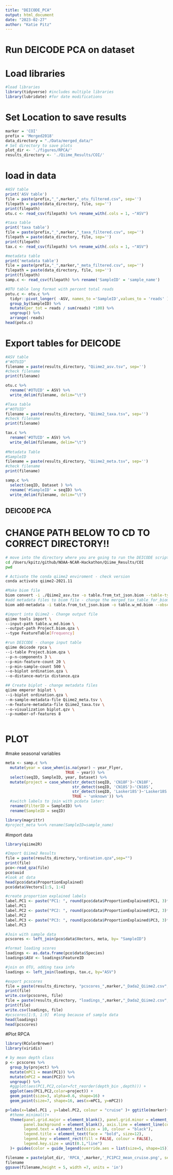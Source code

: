 ```yaml
---
title: "DEICODE_PCA"
output: html_document
date: "2023-02-27"
author: "Katie Pitz"
---
```


# Run DEICODE PCA on dataset

# Load libraries
```r
#load libraries
library(tidyverse) #includes multiple libraries
library(lubridate) #for date modifications

```

# Set Location to save results
```r
marker = 'COI'
prefix = 'Merged2018'
data_directory = "./Data/merged_data/"
# Set directory to save plots
plot_dir <- './figures/RPCA/'
results_directory <- './Qiime_Results/COI/'
```

# load in data
```r
#ASV table
print('ASV table')
file = paste(prefix,"_",marker,"_otu_filtered.csv", sep='')
filepath = paste(data_directory, file, sep='')
print(filepath)
otu.c <- read_csv(filepath) %>% rename_with(.cols = 1, ~"ASV")

#taxa table
print('taxa table')
file = paste(prefix,"_",marker,"_taxa_filtered.csv", sep='')
filepath = paste(data_directory, file, sep='')
print(filepath)
tax.c <- read_csv(filepath) %>% rename_with(.cols = 1, ~"ASV")

#metadata table
print('metadata table')
file = paste(prefix,"_",marker,"_meta_filtered.csv", sep='')
filepath = paste(data_directory, file, sep='')
print(filepath)
samp.c <- read_csv(filepath) %>% rename('SampleID' = 'sample_name')

#OTU table long format with percent total reads
potu.c <- otu.c %>%
  tidyr::pivot_longer( -ASV, names_to ='SampleID',values_to = 'reads' ) %>%
  group_by(SampleID) %>%
  mutate(per_tot = reads / sum(reads) *100) %>%
  ungroup() %>%
  arrange(-reads)
head(potu.c)
```
# Export tables for DEICODE
```r
#ASV table
#"#OTUID"
filename = paste(results_directory, "Qiime2_asv.tsv", sep='')
#check filename
print(filename)

otu.c %>%
  rename('#OTUID' = ASV) %>%
  write_delim(filename, delim="\t")

#Taxa table
#"#OTUID"
filename = paste(results_directory, "Qiime2_taxa.tsv", sep='')
#check filename
print(filename)

tax.c %>%
  rename('#OTUID' = ASV) %>%
  write_delim(filename, delim="\t")
  
#Metadata Table
#SampleID
filename = paste(results_directory, "Qiime2_meta.tsv", sep='')
#check filename
print(filename)

samp.c %>%
  select(seqID, Dataset ) %>%
  rename('#SampleID' = seqID) %>%
  write_delim(filename, delim="\t")

```

## DEICODE PCA

# CHANGE PATH BELOW TO CD TO CORRECT DIRECTORY!!

```bash
# move into the directory where you are going to run the DEICODE script
cd /Users/kpitz/github/NOAA-NCAR-Hackathon/Qiime_Results/COI
pwd

# Activate the conda qiime2 enviroment - check version
conda activate qiime2-2021.11

#Make biom file
biom convert -i ./Qiime2_asv.tsv -o table.from_txt_json.biom --table-type="OTU table" --to-json
#add metadata files to biom file - change the merged_tax_table_for_biomm.txt and _merged_for_biom.txt files
biom add-metadata -i table.from_txt_json.biom -o table.w_md.biom --observation-metadata-fp Qiime2_taxa.tsv --sample-metadata-fp Qiime2_meta.tsv

#import into Qiime2 - Change output file
qiime tools import \
--input-path table.w_md.biom \
--output-path Project.biom.qza \
--type FeatureTable[Frequency]

#run DEICODE - change input table
qiime deicode rpca \
--i-table Project.biom.qza \
--p-n-components 3 \
--p-min-feature-count 20 \
--p-min-sample-count 500 \
--o-biplot ordination.qza \
--o-distance-matrix distance.qza

## Create biplot - change metadata files
qiime emperor biplot \
--i-biplot ordination.qza \
--m-sample-metadata-file Qiime2_meta.tsv \
--m-feature-metadata-file Qiime2_taxa.tsv \
--o-visualization biplot.qzv \
--p-number-of-features 8



```



# PLOT


#make seasonal variables
```r
meta <- samp.c %>%
  mutate(year = case_when(is.na(year) ~ year_Flyer,
                          TRUE ~ year)) %>%
  select(seqID, SampleID, year, Dataset) %>%
  mutate(project = case_when(str_detect(seqID, 'CN18F')~'CN18F',
                             str_detect(seqID, 'CN18S')~'CN18S',
                             str_detect(seqID, 'Lasker18S')~'Lasker18S',
                             TRUE ~ 'unknown')) %>%
  #switch labels to join with pcdata later:
  rename(FilterID = SampleID) %>%
  rename(SampleID = seqID)

```

```r
library(magrittr)
#project_meta %<>% rename(SampleID=sample_name)
```

#import data
```r
library(qiime2R)

#Import Qiime2 Results
file = paste(results_directory,"ordination.qza",sep="")
print(file)
pco<-read_qza(file)
pco$uuid
#look at data
head(pco$data$ProportionExplained)
pco$data$Vectors[1:5, 1:4]

#create proportion explained labels
label.PC1 <- paste("PC1: ", round(pco$data$ProportionExplained$PC1, 3)*100,"%")
label.PC1
label.PC2 <- paste("PC2: ", round(pco$data$ProportionExplained$PC2, 3)*100,"%")
label.PC2
label.PC3 <- paste("PC3: ", round(pco$data$ProportionExplained$PC3, 3)*100,"%")
label.PC3

#Join with sample data
pcscores <- left_join(pco$data$Vectors, meta, by= "SampleID")

#format loading scores
loadings <- as.data.frame(pco$data$Species)
loadings$ASV <- loadings$FeatureID

#join on OTU, adding taxa info
loadings <- left_join(loadings, tax.c, by="ASV")

#export pcscores
file = paste(results_directory, "pcscores_",marker,"_Dada2_Qiime2.csv",sep="")
print(file)
write.csv(pcscores, file)
file = paste(results_directory, "loadings_",marker,"_Dada2_Qiime2.csv",sep="")
print(file)
write.csv(loadings, file)
#pcscores[1:5, 1:9]  #long because of sample data
head(loadings)
head(pcscores)
```

#Plot RPCA

```r
library(RColorBrewer)
library(viridis)

# by mean depth class
p <- pcscores %>%
  group_by(project) %>%
  mutate(mPC1 = mean(PC1)) %>%
  mutate(mPC2 = mean(PC2)) %>%
  ungroup() %>%
  #ggplot(aes(PC1,PC2,color=fct_reorder(depth_bin ,depth))) +
  ggplot(aes(PC1,PC2,color=project)) +
  geom_point(size=3, alpha=0.6, shape=16) +
  geom_point(size=7, shape=16, aes(x=mPC1, y=mPC2))

p+labs(x=label.PC1 , y=label.PC2, colour = "cruise" )+ ggtitle(marker)+
  #theme_minimal()+
  theme(panel.grid.major = element_blank(), panel.grid.minor = element_blank(),
        panel.background = element_blank(), axis.line = element_line(colour = "black"),
        legend.text = element_text(size = 10, colour = "black"),
        legend.title = element_text(face = "bold", size=12),
        legend.key = element_rect(fill = FALSE, colour = FALSE),
        legend.key.size = unit(0.1,"line")
  )+ guides(color = guide_legend(override.aes = list(size=5, shape=15)))

filename = paste(plot_dir, 'RPCA_',marker,'_PC1PC2_mean_cruise.png', sep='')
filename
ggsave(filename,height = 5, width =7, units = 'in')

```

